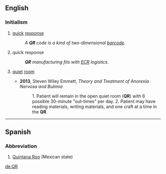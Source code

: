 ==English==

===Initialism===
{{rfc-header|Initialism}}
{{head|en|initialism}}
{{wikipedia|QR code}}
# {{lb|en|marketing|retailing}} [[quick]] [[response]]
#: ''A '''QR''' code is a kind of two-dimensional [[barcode]].''
# {{lb|en|logistics|manufacturing}} quick response
#: '''''QR''' manufacturing fits with [[ECR]] logistics.''
# {{lb|en|medicine}} [[quiet]] [[room]]
#* '''2013''', Steven Wiley Emmett, ''Theory and Treatment of Anorexia Nervosa and Bulimia''
#*: 1. Patient will remain in the open quiet room ('''QR''') with 6 possible 30-minute "out-times" per day. 2. Patient may have reading materials, writing materials, and one craft at a time in the '''QR'''.

----

==Spanish==

===Abbreviation===
{{rfc-header|Abbreviation}}
{{head|es|abbreviation}}

# [[Quintana Roo]] (Mexican state)

[[de:QR]]